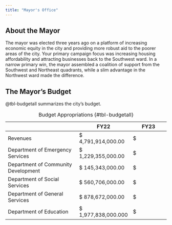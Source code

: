 ```yaml
---
title: "Mayor's Office"
---
```


## About the Mayor

The mayor was elected three years ago on a platform of increasing economic equity in the city and providing more robust aid to the poorer areas of the city. Your primary campaign focus was increasing housing affordability and attracting businesses back to the Southwest ward. In a narrow primary win, the mayor assembled a coalition of support from the Southwest and Northeast quadrants, while a slim advantage in the Northwest ward made the difference.

## The Mayor's Budget

@tbl-budgetall summarizes the city's budget.

|                                     | FY22                 | FY23                |
|-----------------------------------|------------------|------------------|
| Revenues                            | \$ 4,791,914,000.00  | \$  |
| Department of Emergency Services    | \$ 1,229,355,000.00  | \$     |
| Department of Community Development | \$ 145,343,000.00    | \$       |
| Department of Social Services       | \$ 560,706,000.00    | \$       |
| Department of General Services      | \$ 878,672,000.00    | \$       |
| Department of Education             | \$ 1,977,838,000.000 | \$     |

: Budget Appropriations {#tbl-budgetall}
